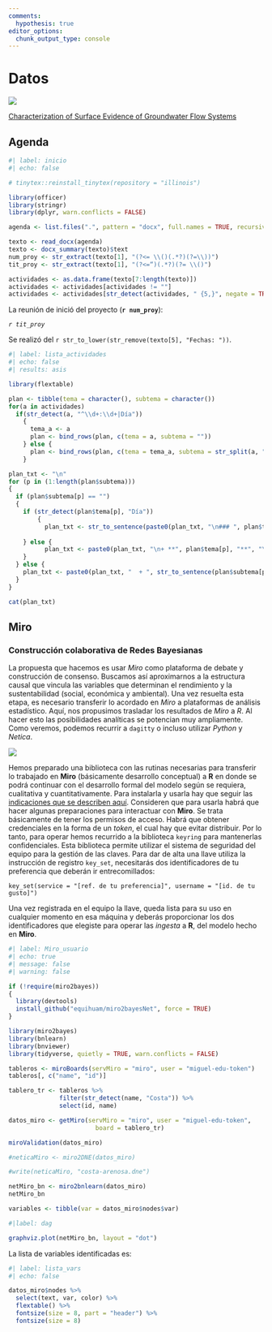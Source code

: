 ```yaml
---
comments:
  hypothesis: true
editor_options: 
  chunk_output_type: console
---
```

# Datos

![](images/fisiografia.png)

[Characterization of Surface Evidence of Groundwater Flow Systems](https://www.mdpi.com/2073-4441/12/9/2459)

## Agenda

```r
#| label: inicio
#| echo: false

# tinytex::reinstall_tinytex(repository = "illinois")

library(officer)
library(stringr)
library(dplyr, warn.conflicts = FALSE)

agenda <- list.files(".", pattern = "docx", full.names = TRUE, recursive = TRUE)

texto <- read_docx(agenda)
texto <- docx_summary(texto)$text
num_proy <- str_extract(texto[1], "(?<= \\()(.*?)(?=\\))")
tit_proy <- str_extract(texto[1], "(?<=“)(.*?)(?= \\()")

actividades <- as.data.frame(texto[7:length(texto)])
actividades <- actividades[actividades != ""]
actividades <- actividades[str_detect(actividades, " {5,}", negate = TRUE)]


```


La reunión de inició del proyecto (**`r num_proy`**): 

::: {layout="[-1,10,-1]"}

*`r tit_proy`* 

:::

Se realizó del `r str_to_lower(str_remove(texto[5], "Fechas: "))`.


```r
#| label: lista_actividades
#| echo: false
#| results: asis

library(flextable)

plan <- tibble(tema = character(), subtema = character())
for(a in actividades)
  if(str_detect(a, "^\\d+:\\d+|Día"))
    {
      tema_a <- a
      plan <- bind_rows(plan, c(tema = a, subtema = ""))
    } else {
      plan <- bind_rows(plan, c(tema = tema_a, subtema = str_split(a, ", | y ")))
    }

plan_txt <- "\n"
for (p in (1:length(plan$subtema)))
{
  if (plan$subtema[p] == "")
  {
    if (str_detect(plan$tema[p], "Día"))
        {
          plan_txt <- str_to_sentence(paste0(plan_txt, "\n### ", plan$tema[p], "\n\n"))
          
    } else {
          plan_txt <- paste0(plan_txt, "\n+ **", plan$tema[p], "**", "\n\n")
    }
  } else {
    plan_txt <- paste0(plan_txt, "  + ", str_to_sentence(plan$subtema[p]), "\n")
  }
}

cat(plan_txt)
```


## Miro

### Construcción colaborativa de Redes Bayesianas

::: {layout-ncol="2"}
La propuesta que hacemos es usar *Miro* como plataforma de debate y construcción de consenso. 
Buscamos así aproximarnos a la estructura causal que vincula las variables que determinan el rendimiento y la sustentabilidad (social, económica y ambiental). Una vez resuelta esta etapa, es necesario transferir lo acordado en *Miro* a plataformas de análisis estadístico. Aquí, nos propusimos trasladar los resultados de *Miro* a *R*. Al hacer esto las posibilidades analíticas se potencian muy ampliamente. Como veremos, podemos recurrir a `dagitty` o incluso utilizar *Python* y *Netica*. 

![](Images/colaboracion.png)
:::

Hemos preparado una biblioteca con las rutinas necesarias para transferir lo trabajado en **Miro** (básicamente desarrollo conceptual) a **R**  en donde se podrá  continuar con el desarrollo formal del modelo según se requiera, cualitativa y cuantitativamente. Para instalarla y usarla hay que seguir las [indicaciones que se describen aquí](https://github.com/equihuam/miro2bayesNet). Consideren que para usarla habrá que hacer algunas preparaciones para interactuar con **Miro**. Se trata básicamente de tener los permisos de acceso. Habrá que obtener credenciales en la forma de un *token*, el cual hay que evitar distribuir. Por lo tanto, para operar hemos recurrido a la biblioteca `keyring` para mantenerlas confidenciales. Esta biblioteca permite utilizar el sistema de seguridad del equipo para la gestión de las claves. Para dar de alta una llave utiliza la instrucción de registro `key_set`, necesitarás dos identificadores de tu preferencia que deberán ir entrecomillados:

`key_set(service = "[ref. de tu preferencia]", username = "[id. de tu gusto]")`

Una vez registrada en el equipo la llave, queda lista para su uso en cualquier momento en esa máquina y deberás proporcionar los dos identificadores que elegiste para operar las *ingesta* a **R**, del modelo hecho en **Miro**.

```r
#| label: Miro_usuario
#| echo: true
#| message: false
#| warning: false

if (!require(miro2bayes))
{
  library(devtools)
  install_github("equihuam/miro2bayesNet", force = TRUE)
}

library(miro2bayes)
library(bnlearn)
library(bnviewer)
library(tidyverse, quietly = TRUE, warn.conflicts = FALSE)

tableros <- miroBoards(servMiro = "miro", user = "miguel-edu-token")
tableros[, c("name", "id")]

tablero_tr <- tableros %>%
              filter(str_detect(name, "Costa")) %>%
              select(id, name)

datos_miro <- getMiro(servMiro = "miro", user = "miguel-edu-token",
                        board = tablero_tr)

miroValidation(datos_miro)

#neticaMiro <- miro2DNE(datos_miro)

#write(neticaMiro, "costa-arenosa.dne")

netMiro_bn <- miro2bnlearn(datos_miro)
netMiro_bn

variables <- tibble(var = datos_miro$nodes$var)

```



```r
#|label: dag

graphviz.plot(netMiro_bn, layout = "dot")

```


La lista de variables identificadas es:

```r
#| label: lista_vars
#| echo: false

datos_miro$nodes %>%   
  select(text, var, color) %>% 
  flextable() %>% 
  fontsize(size = 8, part = "header") %>% 
  fontsize(size = 8)

```

